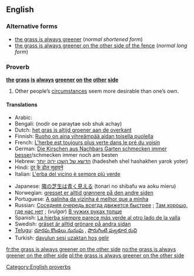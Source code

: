 ==English==

===Alternative forms===
* [[the grass is always greener]] (''normal shortened form'')
* [[the grass is always greener on the other side of the fence]] (''normal long form'')

===Proverb===
'''[[the]] [[grass]] [[is]] [[always]] [[green]]er [[on]] [[the]] [[other]] [[side]]'''

# Other people’s [[circumstance]]s seem more desirable than one’s own.

====Translations====
<!--Note: please provide EQUIVALENT IDIOMS in foreign languages - DO NOT TRANSLATE THE EXPRESSION WORD FOR WORD!-->
{{trans-top|desirability of other's circumstances}}
* Arabic: {{Arab|[[طبيخ الجارة نوّارة، وطبيخ أهل الدار مرار]]}}
* Bengali: (nodir oe paraytae sob shuk achay)
* Dutch: [[het gras is altijd groener aan de overkant]]
* Finnish: [[Ruoho on aina vihreämpää aidan toisella puolella]]
* French: [[L'herbe est toujours plus verte dans le pré du voisin]]
* German: [[Die Kirschen aus Nachbars Garten schmecken immer besser]]/schmecken immer noch am besten<!--literally: "the cherries from the neighbor's garden always taste better/still taste the best"-->
* Hebrew: [[הדשא של השכן ירוק יותר]] (hadesheh shel hashakhen yarok yoter)
* Hindi: [[दूर के ढोल सुहावने]]
* Italian: [[L'erba del vicino è sempre più verde]]
{{trans-mid}}
* Japanese: [[隣の芝生は青く見える]] (tonari no shibafu wa aoku mieru)
* Norwegian: [[gresset er alltid grønnere på den andre siden]]<!--the same as English, but also an idiom in Norwegian-->
* Portuguese: [[A galinha da vizinha é melhor que a minha]]
* Russian: [[Соседняя очередь всегда движется быстрее]]<!--literally: "the other queue always moves faster"-->; [[Там хорошо, где нас нет]]<!-- Things are good where we aren’t -->; (''vulgar'') [[В чужих руках толще]]<!--(one’s prick) gets thicker in someone else’s hands-->
* Spanish: [[La hierba siempre parece más verde al otro lado de la valla]]
* Swedish: [[gräset är alltid grönare på andra sidan]]<!--the same as English, but also an idiom in Swedish-->
* [[Telugu]]: [[దూరపు కొండలు నునుపు]]<!-- Distant hills look smooth -->, [[పొరుగింటి పుల్లకూర రుచి]]<!-- Even the sour curry of the neighbour tastes good-->
* Turkish: [[davulun sesi uzaktan hoş gelir]]<!-- a big drum sounds good only from afar -->
{{trans-bottom}}

[[Category:English proverbs]]

[[fr:the grass is always greener on the other side]]
[[no:the grass is always greener on the other side]]
[[pl:the grass is always greener on the other side]]